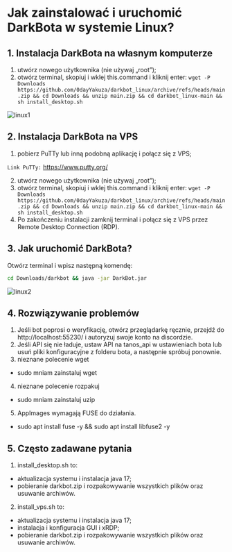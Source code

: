 # Jak zainstalować i uruchomić DarkBota w systemie Linux?

## 1. Instalacja DarkBota na własnym komputerze
1. utwórz nowego użytkownika (nie używaj „root”);
2. otwórz terminal, skopiuj i wklej this.command i kliknij enter:
`wget -P Downloads https://github.com/0dayYakuza/darkbot_linux/archive/refs/heads/main.zip && cd Downloads && unzip main.zip && cd darkbot_linux-main && sh install_desktop.sh`

![linux1](public/linux1.png)

## 2. Instalacja DarkBota na VPS
1. pobierz PuTTy lub inną podobną aplikację i połącz się z VPS;

`Link PuTTy:` https://www.putty.org/

2. utwórz nowego użytkownika (nie używaj „root”);
3. otwórz terminal, skopiuj i wklej this.command i kliknij enter:
`wget -P Downloads https://github.com/0dayYakuza/darkbot_linux/archive/refs/heads/main.zip && cd Downloads && unzip main.zip && cd darkbot_linux-main && sh install_desktop.sh`
4. Po zakończeniu instalacji zamknij terminal i połącz się z VPS przez Remote Desktop Connection (RDP).

## 3. Jak uruchomić DarkBota?

Otwórz terminal i wpisz następną komendę:
```bash
cd Downloads/darkbot && java -jar DarkBot.jar
```

![linux2](public/linux2.png)

## 4. Rozwiązywanie problemów
1. Jeśli bot poprosi o weryfikację, otwórz przeglądarkę ręcznie, przejdź do http://localhost:55230/ i autoryzuj swoje konto na discordzie.
2. Jeśli API się nie ładuje, ustaw API na tanos_api w ustawieniach bota lub usuń pliki konfiguracyjne z folderu bota, a następnie spróbuj ponownie.
3. nieznane polecenie wget
- sudo mniam zainstaluj wget
4. nieznane polecenie rozpakuj
- sudo mniam zainstaluj uzip
5. AppImages wymagają FUSE do działania.
- sudo apt install fuse -y && sudo apt install libfuse2 -y

## 5. Często zadawane pytania
1. install_desktop.sh to:
- aktualizacja systemu i instalacja java 17;
- pobieranie darkbot.zip i rozpakowywanie wszystkich plików oraz usuwanie archiwów.

2. install_vps.sh to:
- aktualizacja systemu i instalacja java 17;
- instalacja i konfiguracja GUI i xRDP;
- pobieranie darkbot.zip i rozpakowywanie wszystkich plików oraz usuwanie archiwów.